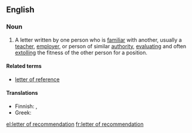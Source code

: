 ==English==
===Noun===
{{en-noun|sg=[[letter]] [[of]] [[recommendation]]|letters of recommendation}}
# A letter written by one person who is [[familiar]] with another, usually a [[teacher]], [[employer]], or person of similar [[authority]], [[evaluate|evaluating]] and often [[extolling]] the fitness of the other person for a position.

====Related terms====
*[[letter of reference]]

====Translations====
* Finnish: {{t+|fi|suositus}}, {{t-|fi|suosituskirje}}
* Greek: {{t|el|συστατική επιστολή|f|tr=systatikí epistolí}}

[[el:letter of recommendation]]
[[fr:letter of recommendation]]